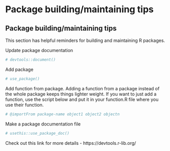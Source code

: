 # Package building/maintaining tips

## Package building/maintaining tips

This section has helpful reminders for building and maintaining R packages. 

Update package documentation
```r
# devtools::document()
```

Add package
```r
# use_package()
```

Add function from package. Adding a function from a package instead of the whole package keeps things lighter weight. If you want to just add a function, use the script below and put it in your function.R file where you use their function. 
```r
# @importFrom package-name object1 object2 objectn
```

Make a package documentation file
```r
# usethis::use_package_doc()
```

Check out this link for more details - https://devtools.r-lib.org/
